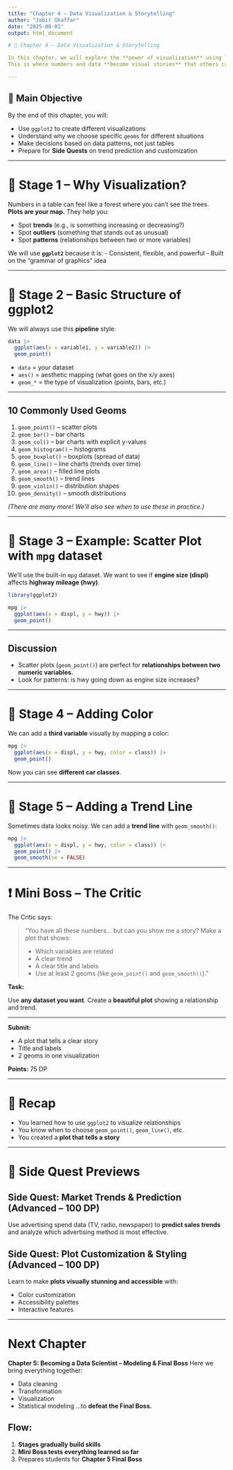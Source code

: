 ```yaml
---
title: "Chapter 4 – Data Visualization & Storytelling"
author: "Jabir Ghaffar"
date: "2025-08-01"
output: html_document

# 🎨 Chapter 4 – Data Visualization & Storytelling

In this chapter, we will explore the **power of visualization** using `ggplot2` (part of the tidyverse).  
This is where numbers and data **become visual stories** that others can understand at a glance.

---
```


## 🎯 Main Objective

By the end of this chapter, you will:

- Use `ggplot2` to create different visualizations  
- Understand why we choose specific `geoms` for different situations  
- Make decisions based on data patterns, not just tables  
- Prepare for **Side Quests** on trend prediction and customization

---

# 🏹 Stage 1 – Why Visualization?

Numbers in a table can feel like a forest where you can’t see the trees.  
**Plots are your map.** They help you:

- Spot **trends** (e.g., is something increasing or decreasing?)
- Spot **outliers** (something that stands out as unusual)
- Spot **patterns** (relationships between two or more variables)

We will use **`ggplot2`** because it is:
- Consistent, flexible, and powerful
- Built on the “grammar of graphics” idea

---

# 🏹 Stage 2 – Basic Structure of ggplot2

We will always use this **pipeline** style:

```r
data |>
  ggplot(aes(x = variable1, y = variable2)) |>
  geom_point()
```

* `data` = your dataset
* `aes()` = aesthetic mapping (what goes on the x/y axes)
* `geom_*` = the type of visualization (points, bars, etc.)

---

## 10 Commonly Used Geoms

1. `geom_point()` – scatter plots
2. `geom_bar()` – bar charts
3. `geom_col()` – bar charts with explicit y-values
4. `geom_histogram()` – histograms
5. `geom_boxplot()` – boxplots (spread of data)
6. `geom_line()` – line charts (trends over time)
7. `geom_area()` – filled line plots
8. `geom_smooth()` – trend lines
9. `geom_violin()` – distribution shapes
10. `geom_density()` – smooth distributions

*(There are many more! We’ll also see when to use these in practice.)*

---

# 🏹 Stage 3 – Example: Scatter Plot with `mpg` dataset

We’ll use the built-in `mpg` dataset.
We want to see if **engine size (displ)** affects **highway mileage (hwy)**.

```r
library(ggplot2)

mpg |>
  ggplot(aes(x = displ, y = hwy)) |>
  geom_point()
```

---

## Discussion

* Scatter plots (`geom_point()`) are perfect for **relationships between two numeric variables.**
* Look for patterns: is hwy going down as engine size increases?

---

# 🏹 Stage 4 – Adding Color

We can add a **third variable** visually by mapping a color:

```r
mpg |>
  ggplot(aes(x = displ, y = hwy, color = class)) |>
  geom_point()
```

Now you can see **different car classes**.

---

# 🏹 Stage 5 – Adding a Trend Line

Sometimes data looks noisy.
We can add a **trend line** with `geom_smooth()`:

```r
mpg |>
  ggplot(aes(x = displ, y = hwy, color = class)) |>
  geom_point() |>
  geom_smooth(se = FALSE)
```

---

# ❗ Mini Boss – **The Critic**

The Critic says:

> "You have all these numbers… but can you show me a story?
> Make a plot that shows:
>
> * Which variables are related
> * A clear trend
> * A clear title and labels
> * Use at least 2 geoms (like `geom_point()` and `geom_smooth()`)."

**Task:**

Use **any dataset you want**.
Create a **beautiful plot** showing a relationship and trend.

---

**Submit:**

* A plot that tells a clear story
* Title and labels
* 2 geoms in one visualization

**Points:** 75 DP

---

# 🧠 Recap

* You learned how to use `ggplot2` to visualize relationships
* You know when to choose `geom_point()`, `geom_line()`, etc.
* You created a **plot that tells a story**

---

# 🧭 Side Quest Previews

## Side Quest: Market Trends & Prediction (Advanced – 100 DP)

Use advertising spend data (TV, radio, newspaper) to **predict sales trends**
and analyze which advertising method is most effective.

## Side Quest: Plot Customization & Styling (Advanced – 100 DP)

Learn to make **plots visually stunning and accessible** with:

* Color customization
* Accessibility palettes
* Interactive features

---

# Next Chapter

**Chapter 5: Becoming a Data Scientist – Modeling & Final Boss**
Here we bring everything together:

* Data cleaning
* Transformation
* Visualization
* Statistical modeling
  …to **defeat the Final Boss.**


## Flow:

1. **Stages gradually build skills**  
2. **Mini Boss tests everything learned so far**  
3. Prepares students for **Chapter 5 Final Boss**  

